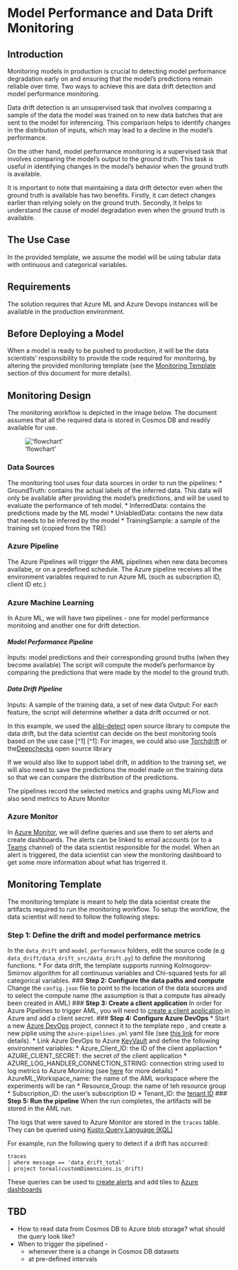 # Model Performance and Data Drift Monitoring

## Introduction

Monitoring models in production is crucial to detecting model performance degradation early on and ensuring that the model's predictions remain reliable over time. Two ways to achieve this are data drift detection and model performance monitoring.

Data drift detection is an unsupervised task that involves comparing a sample of the data the model was trained on to new data batches that are sent to the model for inferencing. This comparison helps to identify changes in the distribution of inputs, which may lead to a decline in the model's performance.

On the other hand, model performance monitoring is a supervised task that involves comparing the model's output to the ground truth. This task is useful in identifying changes in the model's behavior when the ground truth is available.

It is important to note that maintaining a data drift detector even when the ground truth is available has two benefits. Firstly, it can detect changes earlier than relying solely on the ground truth. Secondly, it helps to understand the cause of model degradation even when the ground truth is available.

## The Use Case
In the provided template, we assume the model will be using tabular data with ontinuous and categorical variables. 

## Requirements
The solution requires that Azure ML and Azure Devops instances will be available in the production environment. 

## Before Deploying a Model
When a model is ready to be pushed to production, it will be the data scientists' responsibility to provide the code required for monitoring, by altering the provided monitoring template (see the [Monitoring Template](#monitoring-template) section of this document for more details).

## Monitoring Design
The monitoring workflow is depicted in the image below. The document assumes that all the required data is stored in Cosmos DB and readily available for use.

!['flowchart'](assets/modelmonitoring.drawio.png)

### Data Sources
The monitoring tool uses four data sources in order to run the pipelines:
* GroundTruth: contains the actual labels of the inferred data. This data will only be available after providing the model's predictions, and will be used to evaluate the performance of teh model.
* InferredData: contains the predictions made by the ML model
* UnlabledData: contains the new data that needs to be inferred by the model
* TrainingSample: a sample of the training set (copied from the TRE) 

### Azure Pipeline
The Azure Pipelines will trigger the AML pipelines when new data becomes availabe, or on a predefined schedule. The Azure pipeline receives all the environment variables required to run Azure ML (such as subscription ID, client ID etc.)

### Azure Machine Learning
In Azure ML, we will have two pipelines - one for model performance monitoing and another one for drift detection.

#### *Model Performance Pipeline*
Inputs: model predictions and their corresponding ground truths (when they become available)
The script will compute the model's performance by comparing the predictions that were made by the model to the ground truth.

#### *Data Drift Pipeline*
Inputs: A sample of the training data, a set of new data
Output: For each feature, the script will determine whether a data drift occurred or not. 

In this example, we used the [alibi-detect](https://github.com/SeldonIO/alibi-detect) open source library to compute the data drift, but the data scientist can decide on the best monitoring tools based on the use case [^1]
[^1]: For images, we could also use [Torchdrift](https://torchdrift.org/) or the[Deepchecks](https://deepchecks.com/) open source library

 
If we would also like to support label drift, in addition to the training set, we will also need to save the predictions the model made on the training data so that we can compare the distribution of the predictions.

The pipelines record the selected metrics and graphs using MLFlow and also send metrics to Azure Monitor

### Azure Monitor
In [Azure Monitor](https://learn.microsoft.com/en-us/azure/azure-monitor/overview), we will define queries and use them to set alerts and create dashboards. The alerts can be linked to email accounts (or to a [Teams](https://techcommunity.microsoft.com/t5/core-infrastructure-and-security/azure-monitor-alert-notification-via-teams/ba-p/2507676) channel) of the data scientist responsible for the model. When an alert is triggered, the data scientist can view the monitoring dashboard to get some more information about what has trigerred it.

## Monitoring Template
The monitoring template is meant to help the data scientist create the artifacts required to run the monitoring workflow.
To setup the workflow, the data scientist will need to follow the following steps:

### **Step 1: Define the drift and model performance metrics** 
In the `data_drift` and `model_performance` folders, edit the source code (e.g `data_drift/data_drift_src/data_drift.py`) to define the monitoring functions. 
   * For data drift, the template supports running Kolmogorov-Smirnov algorithm for all continuous variables and Chi-squared tests for all categorical variables. 
### **Step 2: Configure the data paths and compute**
Change the `config.json` file to point to the location of the data sources and to select the compute name (the assumption is that a compute has already been created in AML)
### **Step 3: Create a client application** 
In order for Azure Pipelines to trigger AML, you will need to [create a client application](https://learn.microsoft.com/en-us/azure/healthcare-apis/register-application-cli-rest) in Azure and add a client secret.
### **Step 4: Configure Azure DevOps**
* Start a new [Azure DevOps](https://learn.microsoft.com/en-us/azure/devops/?view=azure-devops) project, connect it to the template repo
, and create a new piplie using the `azure-pipelines.yml` yaml file (see [this link](https://learn.microsoft.com/en-us/azure/devops/pipelines/create-first-pipeline?view=azure-devops&tabs=java%2Ctfs-2018-2%2Cbrowser) for more details).
* Link Azure DevOps to Azure [KeyVault](https://learn.microsoft.com/en-us/azure/devops/pipelines/release/azure-key-vault?view=azure-devops&tabs=yaml) and define the following environment variables:
   * Azure_Client_ID: the ID of the client appliaction
   * AZURE_CLIENT_SECRET: the secret of the client application
   * AZURE_LOG_HANDLER_CONNECTION_STRING: connection string used to log metrics to Azure Moniring (see [here](https://learn.microsoft.com/en-us/azure/azure-monitor/app/sdk-connection-string?tabs=net) for more details)
   * AzureML_Workspace_name: the name of the AML workspace where the experiments will be ran
   * Resource_Group: the name of teh resource group 
   * Subscription_ID: the user's subscription ID
   * Tenant_ID: the [tenant ID](https://learn.microsoft.com/en-us/azure/active-directory/fundamentals/active-directory-how-to-find-tenant)
### **Step 5: Run the pipeline**
When the run completes, the artifacts will be stored in the AML run. 

The logs that were saved to Azure Monitor are stored in the `traces` table. They can be queried using [Kusto Query Language (KQL)](https://learn.microsoft.com/en-us/azure/data-explorer/kusto/query/) 

For example, run the following query to detect if a drift has occurred:
```
traces
| where message == 'data_drift_total'
| project toreal(customDimensions.is_drift)
```
These queries can be used to [create alerts](https://learn.microsoft.com/en-us/azure/azure-monitor/alerts/alerts-create-new-alert-rule?tabs=metric) and add tiles to [Azure dashboards](https://learn.microsoft.com/en-us/azure/azure-portal/azure-portal-dashboards)


## TBD
* How to read data from Cosmos DB to Azure blob storage? what should the query look like?
* When to trigger the pipelined -  
  * whenever there is a change in Cosmos DB datasets
  * at pre-defined intervals